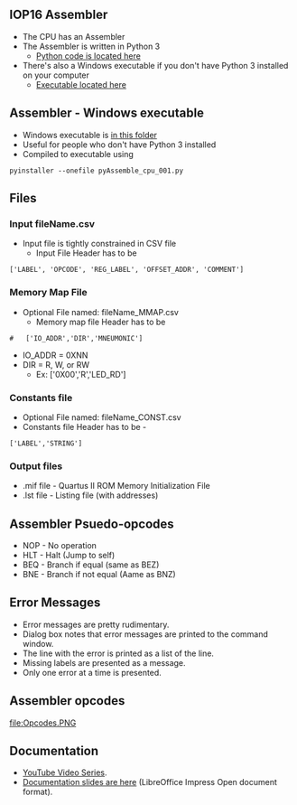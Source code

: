 == IOP16 Assembler ==

* The CPU has an Assembler
* The Assembler is written in Python 3
** [https://github.com/douggilliland/IOP16/blob/main/IOP16_ASSEMBLER/pyAssemble_cpu_001.py Python code is located here]
* There's also a Windows executable if you don't have Python 3 installed on your computer
** [https://github.com/douggilliland/IOP16/tree/main/IOP16_ASSEMBLER/dist Executable located here]

== Assembler - Windows executable ==

* Windows executable is [https://github.com/douggilliland/Design_A_CPU/tree/main/Assembler/dist in this folder]
* Useful for people who don't have Python 3 installed
* Compiled to executable using
<pre>
pyinstaller --onefile pyAssemble_cpu_001.py
</pre>

== Files ==

=== Input fileName.csv ===

* Input file is tightly constrained in CSV file
** Input File Header has to be

<pre>
['LABEL', 'OPCODE', 'REG_LABEL', 'OFFSET_ADDR', 'COMMENT']
</pre>

=== Memory Map File ===

* Optional File named: fileName_MMAP.csv
** Memory map file Header has to be

<pre>
#	['IO_ADDR','DIR','MNEUMONIC']
</pre>
* IO_ADDR = 0XNN
* DIR = R, W, or RW
** Ex: ['0X00','R','LED_RD']

=== Constants file ===

* Optional File named: fileName_CONST.csv
* Constants file Header has to be -
<pre>
['LABEL','STRING']
</pre>

=== Output files ===

* .mif file - Quartus II ROM Memory Initialization File
* .lst file - Listing file (with addresses)

== Assembler Psuedo-opcodes ==

* NOP - No operation
* HLT - Halt (Jump to self)
* BEQ - Branch if equal (same as BEZ)
* BNE - Branch if not equal (Aame as BNZ)

== Error Messages ==

* Error messages are pretty rudimentary.
* Dialog box notes that error messages are printed to the command window.
* The line with the error is printed as a list of the line.
* Missing labels are presented as a message.
* Only one error at a time is presented.

== Assembler opcodes ==

[[file:Opcodes.PNG]]

== Documentation ==

* [https://www.youtube.com/watch?v=ZtEJHF-pVU0&list=PLn__0BqzWEWNspQ0xkG5h-oSJ21EAet8H YouTube Video Series].
* [https://github.com/douggilliland/Design_A_CPU/tree/main/Docs Documentation slides are here] (LibreOffice Impress Open document format).
